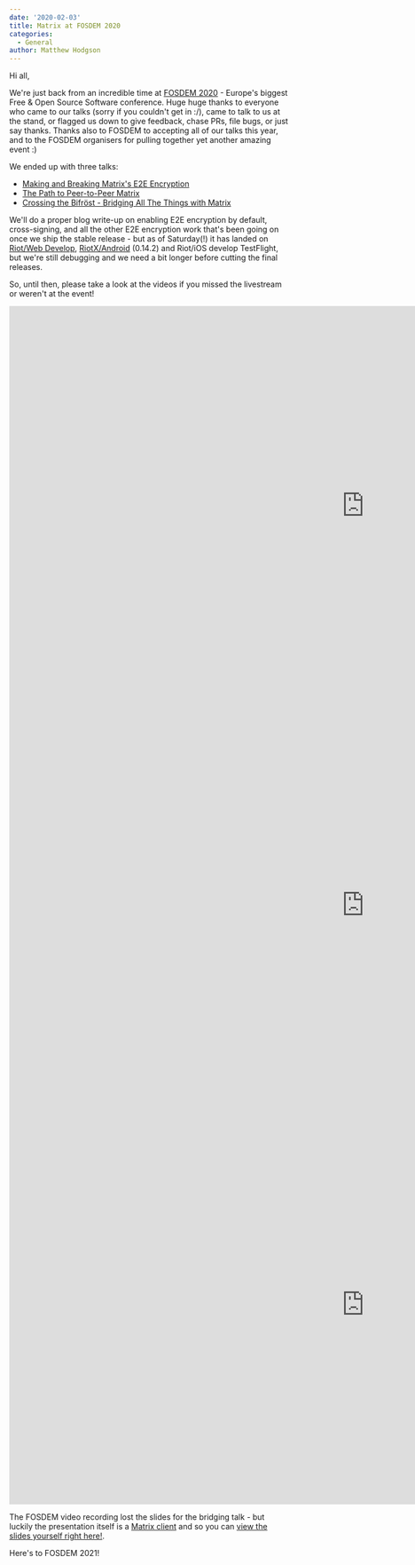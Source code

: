 ```yaml
---
date: '2020-02-03'
title: Matrix at FOSDEM 2020
categories:
  - General
author: Matthew Hodgson
---
```


Hi all,

We're just back from an incredible time at [FOSDEM 2020](https://fosdem.org/2020) - Europe's biggest Free & Open Source Software conference.  Huge huge thanks to everyone who came to our talks (sorry if you couldn't get in :/), came to talk to us at the stand, or flagged us down to give feedback, chase PRs, file bugs, or just say thanks.  Thanks also to FOSDEM to accepting all of our talks this year, and to the FOSDEM organisers for pulling together yet another amazing event :)

We ended up with three talks:
 * [Making and Breaking Matrix's E2E Encryption](https://fosdem.org/2020/schedule/event/matrix/)
 * [The Path to Peer-to-Peer Matrix](https://fosdem.org/2020/schedule/event/dip_p2p_matrix/)
 * [Crossing the Bifröst - Bridging All The Things with Matrix](https://fosdem.org/2020/schedule/event/matrix_bridge/)

We'll do a proper blog write-up on enabling E2E encryption by default, cross-signing, and all the other E2E encryption work that's been going on once we ship the stable release - but as of Saturday(!) it has landed on [Riot/Web Develop](riot.im/develop), [RiotX/Android](https://play.google.com/store/apps/details?id=im.vector.riotx) (0.14.2) and Riot/iOS develop TestFlight, but we're still debugging and we need a bit longer before cutting the final releases.

So, until then, please take a look at the videos if you missed the livestream or weren't at the event!

<iframe width="1280" height="720" src="https://www.youtube.com/embed/PUg574WphuQ" frameborder="0" allow="accelerometer; autoplay; encrypted-media; gyroscope; picture-in-picture" allowfullscreen></iframe>

<br/>

<iframe width="1280" height="720" src="https://www.youtube.com/embed/nZBKzQzH2NA" frameborder="0" allow="accelerometer; autoplay; encrypted-media; gyroscope; picture-in-picture" allowfullscreen></iframe>

<br/>

<iframe width="1280" height="720" src="https://www.youtube.com/embed/B2vCFAeSUpw" frameborder="0" allow="accelerometer; autoplay; encrypted-media; gyroscope; picture-in-picture" allowfullscreen></iframe>

The FOSDEM video recording lost the slides for the bridging talk - but luckily the presentation itself is a [Matrix client](https://github.com/Half-Shot/matrix-presents) and so you can [view the slides yourself right here!](https://presents.half-shot.uk/slides/!mfikNYyXndTTDgQjAu:half-shot.uk/).

Here's to FOSDEM 2021!